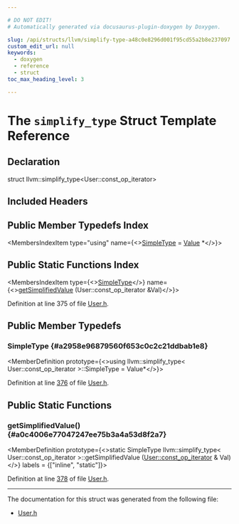 ```yaml
---

# DO NOT EDIT!
# Automatically generated via docusaurus-plugin-doxygen by Doxygen.

slug: /api/structs/llvm/simplify-type-a48c0e8296d001f95cd55a2b8e237097
custom_edit_url: null
keywords:
  - doxygen
  - reference
  - struct
toc_max_heading_level: 3

---
```





# The `simplify_type` Struct Template Reference

<DoxygenPage pluginConfig={pluginConfig}>



## Declaration

<CodeBlock>struct llvm::simplify_type&lt;User::const&#95;op&#95;iterator&gt;</CodeBlock>

## Included Headers

<IncludesList>
<IncludesListItem
  filePath="llvm/IR/User.h"
  permalink="/docs/api/files/include/include/llvm/include/llvm/ir/user-h"
  isLocal="true" />
</IncludesList>

## Public Member Typedefs Index

<MembersIndex>

<MembersIndexItem
  type="using"
  name={<><a href="#a2958e96879560f653c0c2c21ddbab1e8">SimpleType</a> = <a href="/docs/api/classes/llvm/value">Value</a> &#42;</>}>
</MembersIndexItem>

</MembersIndex>

## Public Static Functions Index

<MembersIndex>

<MembersIndexItem
  type={<><a href="#a2958e96879560f653c0c2c21ddbab1e8">SimpleType</a></>}
  name={<><a href="#a0c4006e77047247ee75b3a4a53d8f2a7">getSimplifiedValue</a> (User::const&#95;op&#95;iterator &amp;Val)</>}>
</MembersIndexItem>

</MembersIndex>


Definition at line 375 of file <a href="/docs/api/files/include/include/llvm/include/llvm/ir/user-h">User.h</a>.

<SectionDefinition>

## Public Member Typedefs

### SimpleType {#a2958e96879560f653c0c2c21ddbab1e8}

<MemberDefinition
  prototype={<>using llvm::simplify&#95;type&lt; User::const&#95;op&#95;iterator &gt;::SimpleType =   Value&#42;</>}>

Definition at line <a href="/docs/api/files/include/include/llvm/include/llvm/ir/user-h/#l00376">376</a> of file <a href="/docs/api/files/include/include/llvm/include/llvm/ir/user-h">User.h</a>.
</MemberDefinition>

</SectionDefinition>

<SectionDefinition>

## Public Static Functions

### getSimplifiedValue() {#a0c4006e77047247ee75b3a4a53d8f2a7}

<MemberDefinition
  prototype={<>static SimpleType llvm::simplify&#95;type&lt; User::const&#95;op&#95;iterator &gt;::getSimplifiedValue (<a href="/docs/api/classes/llvm/user/#a670a0fc44293ba68935a3cff3b871893">User::const&#95;op&#95;iterator</a> &amp; Val)</>}
  labels = {["inline", "static"]}>

Definition at line <a href="/docs/api/files/include/include/llvm/include/llvm/ir/user-h/#l00378">378</a> of file <a href="/docs/api/files/include/include/llvm/include/llvm/ir/user-h">User.h</a>.
</MemberDefinition>

</SectionDefinition>

<hr/>

The documentation for this struct was generated from the following file:

<ul>
<li><a href="/docs/api/files/include/include/llvm/include/llvm/ir/user-h">User.h</a></li>
</ul>

</DoxygenPage>
